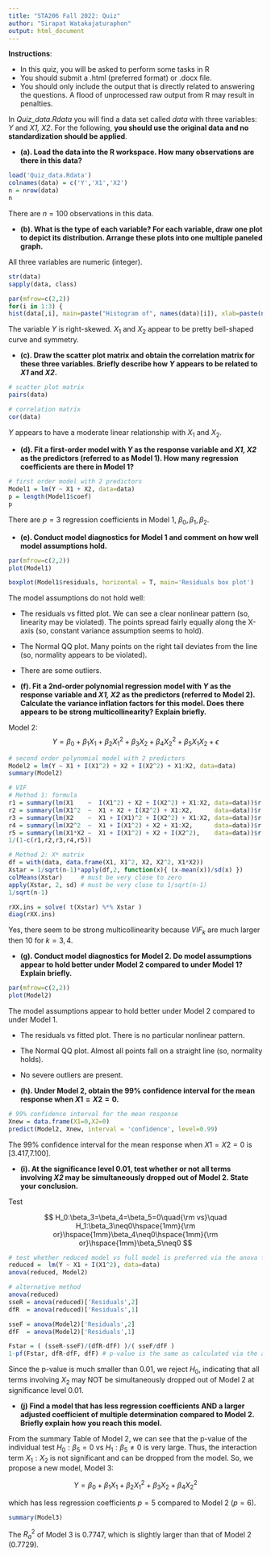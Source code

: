 ```yaml
---
title: "STA206 Fall 2022: Quiz"
author: "Sirapat Watakajaturaphon"
output: html_document
---
```




**Instructions**:  <br>

* In this quiz, you will be asked to perform some  tasks in R <br>
* You should submit a .html (preferred format) or .docx file. 
*  You should only include the output that is directly related to answering the questions. A flood of unprocessed raw output from R may result in penalties.  

In *Quiz_data.Rdata* you will find a data set called *data* with three variables: *Y* and *X1, X2*. For the following, **you should use the original data and no standardization should be applied**. 


* **(a). Load the data into the R workspace. How many observations are there in this data?  **<br>

```r
load('Quiz_data.Rdata')
colnames(data) = c('Y','X1','X2')
n = nrow(data)
n
```
There are $n=100$ observations in this data.

  
* **(b). What is the type of each variable? For each variable, draw one plot to depict its distribution. Arrange these plots into one multiple paneled graph. **<br> 

All three variables are numeric (integer).

```r
str(data)
sapply(data, class)
```

```r
par(mfrow=c(2,2))
for(i in 1:3) {
hist(data[,i], main=paste("Histogram of", names(data)[i]), xlab=paste(names(data)[i]))}
```
The variable $Y$ is right-skewed. $X_1$ and $X_2$ appear to be pretty bell-shaped curve and symmetry.  

* **(c). Draw the scatter plot matrix and obtain the correlation matrix for these three variables. Briefly describe how *Y* appears to be related to *X1* and *X2*. **<br>

```r
# scatter plot matrix
pairs(data)

# correlation matrix
cor(data)
```
 
$Y$ appears to have a moderate linear relationship with $X_1$ and $X_2$.

* **(d). Fit a first-order model with *Y* as the response variable and *X1, X2* as the predictors (referred to as Model 1). How many regression coefficients are there in Model 1? **<br>

```r
# first order model with 2 predictors
Model1 = lm(Y ~ X1 + X2, data=data)
p = length(Model1$coef)
p
```

There are $p=3$ regression coefficients in Model 1, $\beta_0,\beta_1,\beta_2$.


* **(e). Conduct model diagnostics for Model 1 and comment on how well model assumptions hold. **<br>

```r
par(mfrow=c(2,2))
plot(Model1)
```

```r
boxplot(Model1$residuals, horizontal = T, main='Residuals box plot')
```

The model assumptions do not hold well:

- The residuals vs fitted plot. We can see a clear nonlinear pattern (so, linearity may be violated). The points spread fairly equally along the X-axis (so, constant variance assumption seems to hold).

- The Normal QQ plot. Many points on the right tail deviates from the line (so, normality appears to be violated).

- There are some outliers.


* **(f). Fit a 2nd-order polynomial regression model with *Y* as the response variable and *X1, X2* as the predictors (referred to Model 2).   Calculate the variance inflation factors for this model. Does there appears to be strong multicollinearity? Explain briefly.**<br>  

Model 2: 
$$
Y=\beta_0+\beta_1X_1+\beta_2X_1^2+\beta_3X_2+\beta_4X_2^2+\beta_5X_1X_2+\epsilon
$$

```r
# second order polynomial model with 2 predictors
Model2 = lm(Y ~ X1 + I(X1^2) + X2 + I(X2^2) + X1:X2, data=data)
summary(Model2)
```

```r
# VIF
# Method 1: formula
r1 = summary(lm(X1    ~  I(X1^2) + X2 + I(X2^2) + X1:X2, data=data))$r.squared
r2 = summary(lm(X1^2  ~  X1 + X2 + I(X2^2) + X1:X2,      data=data))$r.squared
r3 = summary(lm(X2    ~  X1 + I(X1)^2 + I(X2^2) + X1:X2, data=data))$r.squared
r4 = summary(lm(X2^2  ~  X1 + I(X1^2) + X2 + X1:X2,      data=data))$r.squared
r5 = summary(lm(X1*X2 ~  X1 + I(X1^2) + X2 + I(X2^2),    data=data))$r.squared
1/(1-c(r1,r2,r3,r4,r5))

# Method 2: X* matrix
df = with(data, data.frame(X1, X1^2, X2, X2^2, X1*X2))
Xstar = 1/sqrt(n-1)*apply(df,2, function(x){ (x-mean(x))/sd(x) })
colMeans(Xstar)     # must be very close to zero
apply(Xstar, 2, sd) # must be very close to 1/sqrt(n-1)
1/sqrt(n-1)

rXX.ins = solve( t(Xstar) %*% Xstar )
diag(rXX.ins)
```


Yes, there seem to be strong multicollinearity because $VIF_k$ are much larger then 10 for $k=3,4$.


* **(g). Conduct model diagnostics for Model 2. Do model assumptions appear to hold better under Model 2 compared to under Model 1?  Explain briefly.  **<br>

```r
par(mfrow=c(2,2))
plot(Model2)
```

The model assumptions appear to hold better under Model 2 compared to under Model 1. 

- The residuals vs fitted plot. There is no particular nonlinear pattern. 

- The Normal QQ plot. Almost all points fall on a straight line (so, normality holds).

- No severe outliers are present.

* **(h). Under Model 2, obtain the 99% confidence interval for the mean response when $X1=X2=0$. **<br>

```r
# 99% confidence interval for the mean response
Xnew = data.frame(X1=0,X2=0)
predict(Model2, Xnew, interval = 'confidence', level=0.99)
```

The 99\% confidence interval for the mean response when $X1=X2=0$ is [3.417,7.100].


* **(i). At the significance level 0.01, test whether or not all terms involving *X2*  may be simultaneously dropped out of Model 2. State your conclusion.  **<br> 

Test 

$$
H_0:\beta_3=\beta_4=\beta_5=0\quad{\rm vs}\quad H_1:\beta_3\neq0\hspace{1mm}{\rm or}\hspace{1mm}\beta_4\neq0\hspace{1mm}{\rm or}\hspace{1mm}\beta_5\neq0
$$

```r
# test whether reduced model vs full model is preferred via the anova function
reduced =  lm(Y ~ X1 + I(X1^2), data=data)
anova(reduced, Model2)

# alternative method
anova(reduced)
sseR = anova(reduced)['Residuals',2]
dfR  = anova(reduced)['Residuals',1]

sseF = anova(Model2)['Residuals',2]
dfF  = anova(Model2)['Residuals',1]

Fstar = ( (sseR-sseF)/(dfR-dfF) )/( sseF/dfF )
1-pf(Fstar, dfR-dfF, dfF) # p-value is the same as calculated via the anova function
```

Since the p-value is much smaller than 0.01, we reject $H_0$, indicating that all terms involving $X_2$ may NOT be simultaneously dropped out of Model 2 at significance level 0.01. 


* **(j) Find a model that has less regression coefficients AND a larger adjusted coefficient of multiple determination compared to Model 2.  Briefly explain how you reach this model. **<br>


From the summary Table of Model 2, we can see that the p-value of the individual test $H_0:\beta_5=0$ vs $H_1:\beta_5\neq0$ is very large. Thus, the interaction term $X_1:X_2$ is not significant and can be dropped from the model. So, we propose a new model, Model 3:

$$
Y=\beta_0+\beta_1X_1+\beta_2X_1^2+\beta_3X_2+\beta_4X_2^2
$$

which has less regression coefficients $p=5$ compared to Model 2 ($p=6$). 

```r
summary(Model3)
```

The $R^2_a$ of Model 3 is 0.7747, which is slightly larger than that of Model 2 (0.7729). 
